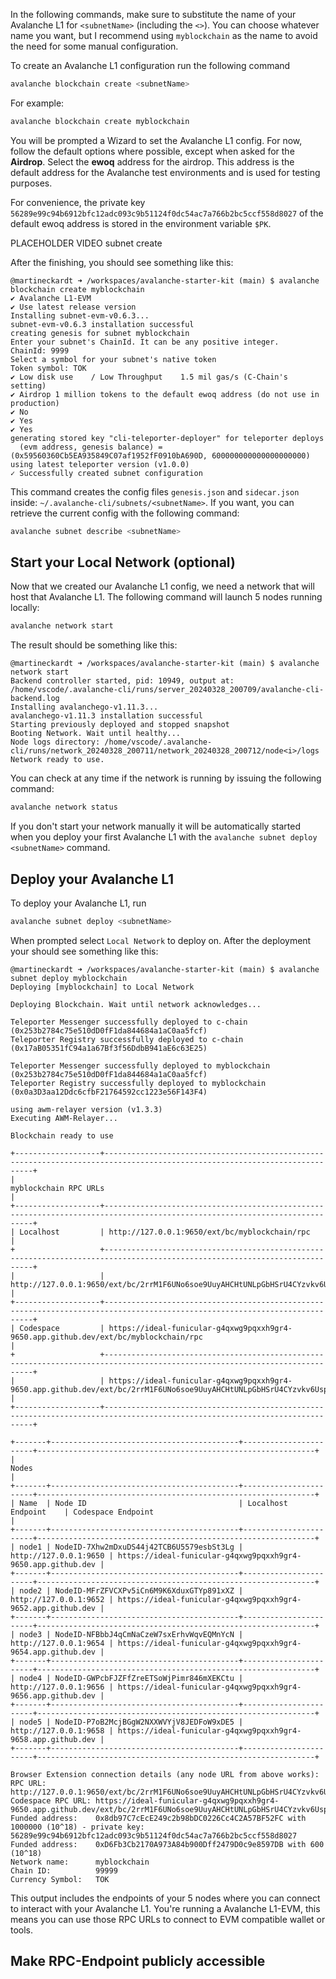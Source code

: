 In the following commands, make sure to substitute the name of your Avalanche L1 for `<subnetName>` (including the `<>`). You can choose whatever name you want, but I recommend using `myblockchain` as the name to avoid the need for some manual configuration.

To create an Avalanche L1 configuration run the following command

```bash
avalanche blockchain create <subnetName>
```

For example:

```bash
avalanche blockchain create myblockchain
```

You will be prompted a Wizard to set the Avalanche L1 config. For now, follow the default options where possible, except when asked for the **Airdrop**. Select the **ewoq** address for the airdrop. This address is the default address for the Avalanche test environments and is used for testing purposes. 

For convenience, the private key `56289e99c94b6912bfc12adc093c9b51124f0dc54ac7a766b2bc5ccf558d8027` of the default ewoq address is stored in the environment variable `$PK`.

PLACEHOLDER VIDEO subnet create

After the finishing, you should see something like this:

```
@martineckardt ➜ /workspaces/avalanche-starter-kit (main) $ avalanche blockchain create myblockchain
✔ Avalanche L1-EVM
✔ Use latest release version
Installing subnet-evm-v0.6.3...
subnet-evm-v0.6.3 installation successful
creating genesis for subnet myblockchain
Enter your subnet's ChainId. It can be any positive integer.
ChainId: 9999
Select a symbol for your subnet's native token
Token symbol: TOK
✔ Low disk use    / Low Throughput    1.5 mil gas/s (C-Chain's setting)
✔ Airdrop 1 million tokens to the default ewoq address (do not use in production)
✔ No
✔ Yes
✔ Yes
generating stored key "cli-teleporter-deployer" for teleporter deploys
  (evm address, genesis balance) = (0x59560360Cb5EA935849C07af1952fF0910bA690D, 600000000000000000000)
using latest teleporter version (v1.0.0)
✓ Successfully created subnet configuration
```

This command creates the config files `genesis.json` and `sidecar.json` inside: `~/.avalanche-cli/subnets/<subnetName>`. If you want, you can retrieve the current config with the following command:

```bash
avalanche subnet describe <subnetName>
```

## Start your Local Network (optional)

Now that we created our Avalanche L1 config, we need a network that will host that Avalanche L1. The following command will launch 5 nodes running locally:

```bash
avalanche network start
```

The result should be something like this:

```
@martineckardt ➜ /workspaces/avalanche-starter-kit (main) $ avalanche network start
Backend controller started, pid: 10949, output at: /home/vscode/.avalanche-cli/runs/server_20240328_200709/avalanche-cli-backend.log
Installing avalanchego-v1.11.3...
avalanchego-v1.11.3 installation successful
Starting previously deployed and stopped snapshot
Booting Network. Wait until healthy...
Node logs directory: /home/vscode/.avalanche-cli/runs/network_20240328_200711/network_20240328_200712/node<i>/logs
Network ready to use.
```

You can check at any time if the network is running by issuing the following command:

```bash
avalanche network status
```

If you don't start your network manually it will be automatically started when you deploy your first Avalanche L1 with the `avalanche subnet deploy <subnetName>` command.

## Deploy your Avalanche L1
To deploy your Avalanche L1, run

```bash
avalanche subnet deploy <subnetName>
```

When prompted select `Local Network` to deploy on. After the deployment your should see something like this:

```
@martineckardt ➜ /workspaces/avalanche-starter-kit (main) $ avalanche subnet deploy myblockchain
Deploying [myblockchain] to Local Network

Deploying Blockchain. Wait until network acknowledges...

Teleporter Messenger successfully deployed to c-chain (0x253b2784c75e510dD0fF1da844684a1aC0aa5fcf)
Teleporter Registry successfully deployed to c-chain (0x17aB05351fC94a1a67Bf3f56DdbB941aE6c63E25)

Teleporter Messenger successfully deployed to myblockchain (0x253b2784c75e510dD0fF1da844684a1aC0aa5fcf)
Teleporter Registry successfully deployed to myblockchain (0x0a3D3aa12Ddc6cfbF21764592cc1223e56F143F4)

using awm-relayer version (v1.3.3)
Executing AWM-Relayer...

Blockchain ready to use

+-------------------+----------------------------------------------------------------------------------------------------------------------------+
|                                                               myblockchain RPC URLs                                                                |
+-------------------+----------------------------------------------------------------------------------------------------------------------------+
| Localhost         | http://127.0.0.1:9650/ext/bc/myblockchain/rpc                                                                                  |
+                   +----------------------------------------------------------------------------------------------------------------------------+
|                   | http://127.0.0.1:9650/ext/bc/2rrM1F6UNo6soe9UuyAHCHtUNLpGbHSrU4CYzvkv6UspxYFGW5/rpc                                        |
+-------------------+----------------------------------------------------------------------------------------------------------------------------+
| Codespace         | https://ideal-funicular-g4qxwg9pqxxh9gr4-9650.app.github.dev/ext/bc/myblockchain/rpc                                           |
+                   +----------------------------------------------------------------------------------------------------------------------------+
|                   | https://ideal-funicular-g4qxwg9pqxxh9gr4-9650.app.github.dev/ext/bc/2rrM1F6UNo6soe9UuyAHCHtUNLpGbHSrU4CYzvkv6UspxYFGW5/rpc |
+-------------------+----------------------------------------------------------------------------------------------------------------------------+

+-------+------------------------------------------+-----------------------+--------------------------------------------------------------+
|                                                                  Nodes                                                                  |
+-------+------------------------------------------+-----------------------+--------------------------------------------------------------+
| Name  | Node ID                                  | Localhost Endpoint    | Codespace Endpoint                                           |
+-------+------------------------------------------+-----------------------+--------------------------------------------------------------+
| node1 | NodeID-7Xhw2mDxuDS44j42TCB6U5579esbSt3Lg | http://127.0.0.1:9650 | https://ideal-funicular-g4qxwg9pqxxh9gr4-9650.app.github.dev |
+-------+------------------------------------------+-----------------------+--------------------------------------------------------------+
| node2 | NodeID-MFrZFVCXPv5iCn6M9K6XduxGTYp891xXZ | http://127.0.0.1:9652 | https://ideal-funicular-g4qxwg9pqxxh9gr4-9652.app.github.dev |
+-------+------------------------------------------+-----------------------+--------------------------------------------------------------+
| node3 | NodeID-NFBbbJ4qCmNaCzeW7sxErhvWqvEQMnYcN | http://127.0.0.1:9654 | https://ideal-funicular-g4qxwg9pqxxh9gr4-9654.app.github.dev |
+-------+------------------------------------------+-----------------------+--------------------------------------------------------------+
| node4 | NodeID-GWPcbFJZFfZreETSoWjPimr846mXEKCtu | http://127.0.0.1:9656 | https://ideal-funicular-g4qxwg9pqxxh9gr4-9656.app.github.dev |
+-------+------------------------------------------+-----------------------+--------------------------------------------------------------+
| node5 | NodeID-P7oB2McjBGgW2NXXWVYjV8JEDFoW9xDE5 | http://127.0.0.1:9658 | https://ideal-funicular-g4qxwg9pqxxh9gr4-9658.app.github.dev |
+-------+------------------------------------------+-----------------------+--------------------------------------------------------------+

Browser Extension connection details (any node URL from above works):
RPC URL:           http://127.0.0.1:9650/ext/bc/2rrM1F6UNo6soe9UuyAHCHtUNLpGbHSrU4CYzvkv6UspxYFGW5/rpc
Codespace RPC URL: https://ideal-funicular-g4qxwg9pqxxh9gr4-9650.app.github.dev/ext/bc/2rrM1F6UNo6soe9UuyAHCHtUNLpGbHSrU4CYzvkv6UspxYFGW5/rpc
Funded address:    0x8db97C7cEcE249c2b98bDC0226Cc4C2A57BF52FC with 1000000 (10^18) - private key: 56289e99c94b6912bfc12adc093c9b51124f0dc54ac7a766b2bc5ccf558d8027
Funded address:    0xD6Fb3Cb2170A973A84b900Dff2479D0c9e8597DB with 600 (10^18)
Network name:      myblockchain
Chain ID:          99999
Currency Symbol:   TOK
```

This output includes the endpoints of your 5 nodes where you can connect to interact with your Avalanche L1. You're running a Avalanche L1-EVM, this means you can use those RPC URLs to connect to EVM compatible wallet or tools.

## Make RPC-Endpoint publicly accessible


<PublishPort />